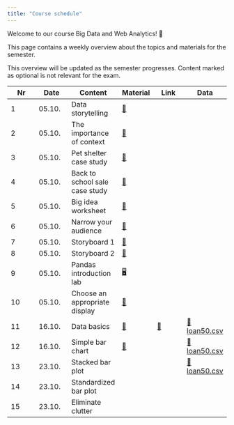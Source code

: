 ```yaml
---
title: "Course schedule"
---
```


Welcome to our course Big Data and Web Analytics! 👋  

This page contains a weekly overview about the topics and materials for the semester.

:::{.callout-note}
This overview will be updated as the semester progresses. Content marked as optional is not relevant for the exam.
:::


|	Nr	|	Date	|	Content	|		Material		|	Link	|	Data	|	
|	---	|	---	|	---	|		---		|	---	|	---	|	
|	1	|	05.10.	|	Data storytelling	|		[📑](https://docs.google.com/presentation/d/1irnXZ4O9d3xVypWxOkViNmUzqr5Q1dVRuxi17VAmKaM/export/pdf)		|		|		|	
|	2	|	05.10.	|	The importance of context	|		[📑](https://docs.google.com/presentation/d/1XXsxfPoo2kCCnR8FZ6Bs4CGpfx81_vck-VY2C7meEOM/export/pdf)		|		|		|	
|	3	|	05.10.	|	Pet shelter case study	|		[📑](https://docs.google.com/presentation/d/1L-QNkIez3WQ6jt4lwUv_Sf-UokwwlgL3Og5drO5Vs18/export/pdf)		|		|		|	
|	4	|	05.10.	|	Back to school sale case study	|		[📑](https://docs.google.com/presentation/d/1_jGHyu0aKsQk7jxOmHgscreCrfcqrp9WbQdtWyg087o/export/pdf)		|		|		|	
|	5	|	05.10.	|	Big idea worksheet	|		[📑](https://docs.google.com/document/d/1-GZvhdbhLYLB_Bo1arj1rgTqbJ5SUoU21vtgbYEhVqk/edit?usp=sharing)		|		|		|	
|	6	|	05.10.	|	Narrow your audience	|		[📑](https://docs.google.com/document/d/1Eu21TCIM0Lx6LiybPG-15ikk0gkRaqbCQNtcl3fAfGQ/edit?usp=sharing)		|		|		|	
|	7	|	05.10.	|	Storyboard 1	|		[📑](https://docs.google.com/document/d/1cuiBZiWaUkhAYNkQo6SWtWm8n_Q1IJt54lw0Na2-0DE/edit?usp=sharing)		|		|		|	
|	8	|	05.10.	|	Storyboard 2	|		[📑](https://docs.google.com/document/d/1WeLzE85YfM-F9-vAIhEbeJHkuHsN3xtovzIokB93BRU/edit?usp=sharing)		|		|		|	
|	9	|	05.10.	|	Pandas introduction lab	|		[🖥️](https://kirenz.github.io/lab-pandas-intro)		|		|		|	
|	10	|	05.10.	|	Choose an appropriate display	|		[📑](https://docs.google.com/presentation/d/1-uFVcFI7Y1ShyToEzahbg0VlkLnyn7A5Dq7NaHrZmU0/export/pdf)		|		|		|	
|	11	|	16.10.	|	Data basics	|		[📑](https://docs.google.com/presentation/d/1IlR_HTTNE865xiT3GlXD5_RNZDMMtlbNKRftLXPPmsw/export/pdf)		|	[📝](https://miro.com/app/board/uXjVNbJmXUQ=/)	|	[💽 loan50.csv](https://raw.githubusercontent.com/kirenz/datasets/master/loan50.csv)	|	
|	12	|	16.10.	|	Simple bar chart	|		[📑](https://docs.google.com/presentation/d/1RpYvnIxE5QCK3-urCa76CHUvDqOKlFb7TdAn6XgYjew/export/pdf)		|		|	[💽 loan50.csv](https://raw.githubusercontent.com/kirenz/datasets/master/loan50.csv)	|	
|	13	|	23.10.	|	Stacked bar plot	|	<!--	[📑](https://docs.google.com/presentation/d/1TU5pqJqfgzcBRitDtSxjdRPhwl2TM9Rt3u3FHTPT020/export/pdf)	-->	|		|	[💽 loan50.csv](https://raw.githubusercontent.com/kirenz/datasets/master/loan50.csv)	|	
|	14	|	23.10.	|	Standardized bar plot	|	<!--	[📑](https://docs.google.com/presentation/d/1BV7XwkZLfTMe5acsDomL3pcSsNhatpswRa11XuzNuLQ/export/pdf)	-->	|		|		|	
|	15	|	23.10.	|	Eliminate clutter	|	<!--	[📑](https://docs.google.com/presentation/d/1ixTCCx1xylQveXPwcV3g19fa_ZyXRJYXl69yG6kG7CE/export/pdf)	-->	|		|		|	